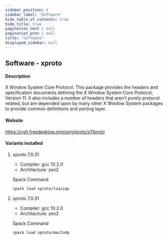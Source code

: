 ```yaml
---
sidebar_position: 4
sidebar_label: "Software"
hide_table_of_contents: true
hide_title: true
pagination_next : null
pagination_prev : null
title: "Software"
displayed_sidebar: null
---
```


## Software - xproto


#### Description
X Window System Core Protocol. This package provides the headers and specification documents defining the X Window System Core Protocol, Version 11. It also includes a number of headers that aren't purely protocol related, but are depended upon by many other X Window System packages to provide common definitions and porting layer.

#### Website
https://cgit.freedesktop.org/xorg/proto/x11proto

#### Variants installed

1. xproto 7.0.31

    - Compiler: gcc 10.2.0
    - Architecture: zen2

    Spack Command
    ```bash
    spack load xproto/luaiiqw
    ```

2. xproto 7.0.31

    - Compiler: gcc 10.2.0
    - Architecture: zen2

    Spack Command
    ```bash
    spack load xproto/mai7u4q
    ```
